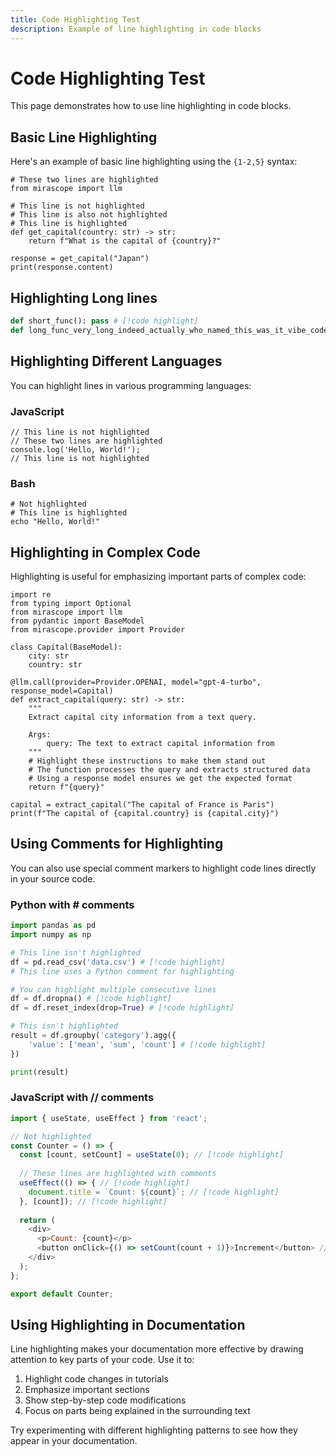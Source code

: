 ```yaml
---
title: Code Highlighting Test
description: Example of line highlighting in code blocks
---
```


# Code Highlighting Test

This page demonstrates how to use line highlighting in code blocks.

## Basic Line Highlighting

Here's an example of basic line highlighting using the `{1-2,5}` syntax:

```python{1-2,5}
# These two lines are highlighted
from mirascope import llm

# This line is not highlighted
# This line is also not highlighted
# This line is highlighted
def get_capital(country: str) -> str:
    return f"What is the capital of {country}?"

response = get_capital("Japan")
print(response.content)
```

## Highlighting Long lines

```python
def short_func(): pass # [!code highlight]
def long_func_very_long_indeed_actually_who_named_this_was_it_vibe_coded_please_rename(): pass # [!code highlight]
```


## Highlighting Different Languages

You can highlight lines in various programming languages:

### JavaScript

```javascript{2-3}
// This line is not highlighted
// These two lines are highlighted
console.log('Hello, World!');
// This line is not highlighted
```

### Bash

```bash{2}
# Not highlighted
# This line is highlighted
echo "Hello, World!"
```

## Highlighting in Complex Code

Highlighting is useful for emphasizing important parts of complex code:

```python{3-5,11,18-20}
import re
from typing import Optional
from mirascope import llm
from pydantic import BaseModel
from mirascope.provider import Provider

class Capital(BaseModel):
    city: str
    country: str

@llm.call(provider=Provider.OPENAI, model="gpt-4-turbo", response_model=Capital)
def extract_capital(query: str) -> str:
    """
    Extract capital city information from a text query.
    
    Args:
        query: The text to extract capital information from
    """
    # Highlight these instructions to make them stand out
    # The function processes the query and extracts structured data
    # Using a response model ensures we get the expected format
    return f"{query}"

capital = extract_capital("The capital of France is Paris")
print(f"The capital of {capital.country} is {capital.city}")
```

## Using Comments for Highlighting

You can also use special comment markers to highlight code lines directly in your source code.

### Python with # comments

```python
import pandas as pd
import numpy as np

# This line isn't highlighted
df = pd.read_csv('data.csv') # [!code highlight]
# This line uses a Python comment for highlighting

# You can highlight multiple consecutive lines
df = df.dropna() # [!code highlight]
df = df.reset_index(drop=True) # [!code highlight]

# This isn't highlighted
result = df.groupby('category').agg({
    'value': ['mean', 'sum', 'count'] # [!code highlight]
})

print(result)
```

### JavaScript with // comments

```javascript
import { useState, useEffect } from 'react';

// Not highlighted
const Counter = () => {
  const [count, setCount] = useState(0); // [!code highlight]
  
  // These lines are highlighted with comments
  useEffect(() => { // [!code highlight]
    document.title = `Count: ${count}`; // [!code highlight]
  }, [count]); // [!code highlight]
  
  return (
    <div>
      <p>Count: {count}</p>
      <button onClick={() => setCount(count + 1)}>Increment</button> // [!code highlight]
    </div>
  );
};

export default Counter;
```

## Using Highlighting in Documentation

Line highlighting makes your documentation more effective by drawing attention to key parts of your code. Use it to:

1. Highlight code changes in tutorials
2. Emphasize important sections
3. Show step-by-step code modifications
4. Focus on parts being explained in the surrounding text

Try experimenting with different highlighting patterns to see how they appear in your documentation.